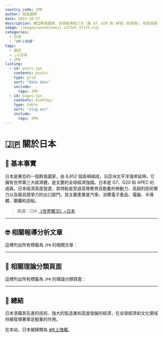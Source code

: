 ```yaml
---
country_code: JPN
author: 智能國師
date: 2023-10-27
description: 東亞群島國家、全球經濟前三大（是 G7、G20 和 APEC 的成員），有受過高等教育且勤奮的勞動力、高超的技術實力以及極具競爭力的出口部門。
image: /images/waved/emoji_u1f1ef_1f1f5.svg
categories:
  - 亞洲
  - "⏫中上強權"
tags:
  - 東亞
  - 🇯🇵日本
  - JPN
listing:
  - id: posts-jpn
    contents: posts/
    type: grid
    sort: "date desc"
    include:
      tags: JPN
  - id: pages-jpn
    contents: middlep/
    type: table
    sort: "slug asc"
    include:
      tags: JPN
---
```


# 🇯🇵 關於日本

## 👀 基本事實

日本是東亞的一個群島國家，由 6,852 個島嶼組成，沿亞洲太平洋海岸延伸。它擁有世界第三大經濟體，是主要的全球經濟強國。日本是 G7、G20 和 APEC 的成員。日本經濟高度發達，其特點是受過高等教育且勤奮的勞動力、高超的技術實力以及極具競爭力的出口部門。其主要產業是汽車、消費電子產品、電腦、半導體、鋼鐵和造船。

> 來源：CIA [《世界概況》~日本](https://www.cia.gov/the-world-factbook/countries/japan/)

---

## 🤓 相關報導分析文章

這裡列出所有標籤為 `JPN` 的相關文章：

::: {#posts-jpn}
:::

---

## 🧐 相關理論分類頁面

這裡列出所有標籤為 `JPN` 的理論分類頁面：

::: {#pages-jpn}
:::

---

## 💨 總結

日本憑藉其先進的技術、強大的製造業和高度發展的經濟，在全球經濟和文化領域持續發揮著舉足輕重的作用。

在本站，日本被歸類為 [⏫中上強權](/middlep/Major-Powers/index.qmd)。
